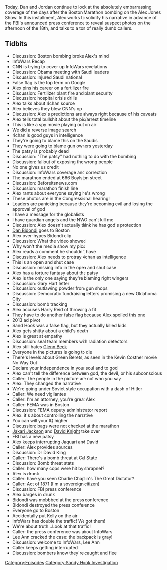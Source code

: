 {{DEFAULTSORT:
    #_EPISODE_0355:April 18, 2013
}}{{Episode
    | title           = April 18, 2013
    | caption         = Listen to this episode on [https://knowledgefight.libsyn.com/knowledge-fight-april-18-2013 Libsyn] [https://open.spotify.com/episode/4hkzyA0QYqCABugULogJ8O Spotify], Read the [[Transcript/355: April 18, 2013|Unofficial Transcript]]
    | episodeNumber   = 355
    | length          = 03:46:21
    | airDate         = October 14, 2019
    | coverageDate    = April 18, 2013
    | episodeType     = [[:Category:Sandy Hook Investigation|Sandy Hook Investigation]]
    | appearance      = [[Dan Bidondi]], [[Gary Hart]], [[Harry Reid]], [[Glenn Beck]], [[Jakari Jackson]], [[David Knight]], [[Kelly Jones]], [[Lee Ann McAdoo]]
    | previousEpisode = [[354: October 8-9, 2019]]
    | nextEpisode     = [[356: October 11, 2019]]
}}

{{Stub}}

Today, Dan and Jordan continue to look at the absolutely embarrassing coverage of the days after the Boston Marathon bombing on the Alex Jones Show. In this installment, Alex works to solidify his narrative in advance of the FBI's announced press conference to reveal suspect photos on the afternoon of the 18th, and talks to a ton of really dumb callers.

==Tidbits==

*Discussion: Boston bombing broke Alex's mind
*InfoWars Recap
*CNN is trying to cover up InfoWars revelations
*Discussion: Obama meeting with Saudi leaders
*Discussion: Injured Saudi national
*False flag is the top term on Google
*Alex pins his career on a fertilizer fire
*Discussion: Fertilizer plant fire and plant security
*Discussion: hospital crisis drills
*Alex talks about 4chan source
*Alex believes they blew CNN's op
*Discussion: Alex's predictions are always right because of his caveats
*Alex tells total bullshit about the pic/arrest timeline
*This is like a spy movie playing out on air
*We did a reverse image search
*4chan is good guys in intelligence
*They're going to blame this on the Saudis
*They were going to blame gun owners yesterday
*The patsy is probably dead
*Discussion: "The patsy" had nothing to do with the bombing
*Discussion: fallout of exposing the wrong people
*No one gives us credit
*Discussion: InfoWars coverage and correction
*The marathon ended at 666 Boylston street
*Discussion: Beforeitsnews.com
*Discussion: marathon finish line
*Alex rants about everyone saying he's wrong
*These photos are in the Congressional hearing!
*Leaders are panicking because they're becoming evil and losing the approval of god
*I have a message for the globalists
*I have guardian angels and the NWO can't kill me
*Discussion: Alex doesn't actually think he has god's protection
*[[Dan Bidondi]] goes to Boston
*Alex over-hypes Bidondi clip
*Discussion: What the video showed
*Why won't the media show my pics
*Alex reads a comment he shouldn't have
*Discussion: Alex needs to protray 4chan as intelligence
*This is an open and shut case
*Discussion: missing info in the open and shut case
*Alex has a torture fantasy about the patsy
*Alex is the only one saying they're blaming right wingers
*Discussion: Gary Hart letter
*Discussion: outlawing powder from gun shops
*Discussion: Democratic fundraising letters promising a new Oklahoma City
*Discussion: bomb tracking
*Alex accuses Harry Reid of throwing a fit
*They have to do another false flag because Alex spoiled this one
*2013 ad pivot
*Sand Hook was a false flag, but they actually killed kids
*Alex gets shitty about a child's death
*Alex is great at empathy
*Discussion: seal team members with radiation detectors
*Alex still hates [[Glenn Beck]]
*Everyone in the pictures is going to die
*There's levels about Green Berets, as seen in the Kevin Costner movie No Way Out
*Declare your independence in your soul and to god
*Alex can't tell the difference between god, the devil, or his subconscious
*Caller: The people in the picture are not who you say
*Alex: They changed the narrative
*We're going under Soviet style occupation with a dash of Hitler
*Caller: We need vigilantes
*Caller: I'm an attorney, you're great Alex
*Caller: FEMA was in Boston
*Discussion: FEMA deputy administrator report
*Alex: it's about controlling the narrative
*You can will your IQ higher
*Discussion: bags were not checked at the marathon
*[[Jakari Jackson]] and [[David Knight]] take over
*FBI has a new patsy
*Alex keeps interrupting Jaquari and David
*Caller: Alex provides sources
*Discussion: Dr David King
*Caller: There's a bomb threat at Cal State
*Discussion: Bomb threat stats
*Caller: how many cops were hit by shrapnel?
*Alex is drunk
*Caller: have you seen Charlie Chaplin's The Great Dictator?
*Caller: Act of 1871 (I'm a sovereign citizen)
*Discussion: FBI press conference
*Alex barges in drunk
*Bidondi was mobbbed at the press conference
*Bidondi destroyed the press conference
*Everyone go to Boston
*Accidentally put Kelly on the air
*InfoWars has double the traffic! We got them!
*We're about truth...Look at that traffic!
*Caller: the press conference was about InfoWars
*Lee Ann cracked the case: the backpack is gray!
*Discussion: welcome to InfoWars, Lee Ann
*Caller keeps getting interrupted
*Discussion: bombers know they're caught and flee

[[Category:Episodes]]
[[Category:Sandy Hook Investigation]]
